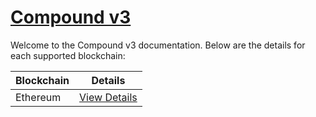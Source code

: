 # [Compound v3](https://compound.finance)

Welcome to the Compound v3 documentation. Below are the details for each supported blockchain:

| Blockchain | Details                                |
| ---------- | -------------------------------------- |
| Ethereum   | [View Details](./compound_v3/ethereum) |